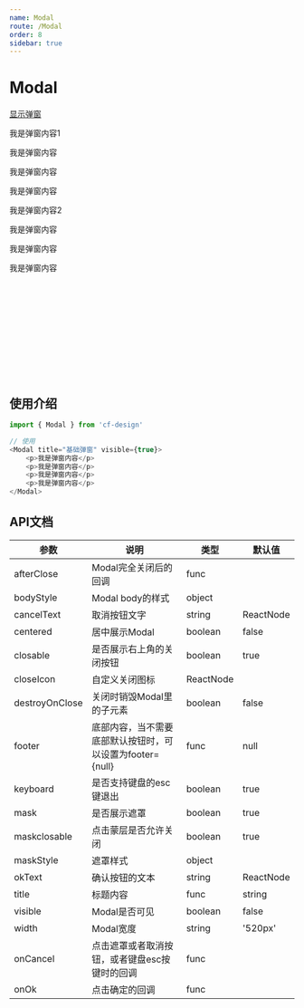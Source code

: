 ```yaml
---
name: Modal
route: /Modal
order: 8
sidebar: true
---
```



# Modal

<Playground>
    <a href="/cf-design/Modal">显示弹窗</a>
    <Modal title="基础弹窗" visible={true}>
        <p>我是弹窗内容1</p>
        <p>我是弹窗内容</p>
        <p>我是弹窗内容</p>
        <p>我是弹窗内容</p>
        <Modal title="基础弹窗" visible={true}>
            <p>我是弹窗内容2</p>
            <p>我是弹窗内容</p>
            <p>我是弹窗内容</p>
            <p>我是弹窗内容</p>
        </Modal>
    </Modal>
</Playground>

<br />
<br />
<br />
<br />
<br />
<br />
<br />
<br />
<br />
<br />


## 使用介绍
``` js
import { Modal } from 'cf-design'

// 使用
<Modal title="基础弹窗" visible={true}>
    <p>我是弹窗内容</p>
    <p>我是弹窗内容</p>
    <p>我是弹窗内容</p>
    <p>我是弹窗内容</p>
</Modal>
```

 ## API文档
|  参数  |  说明  |  类型  |  默认值  |
|  ---   |  ---  |  ---  |  ---  |
|  afterClose  |  Modal完全关闭后的回调  |  func  |  |
|  bodyStyle  |  Modal body的样式  |  object  |  |
|  cancelText  |  取消按钮文字  |  string|ReactNode  |  取消  |
|  centered  |  居中展示Modal  |  boolean  |  false  |
|  closable  |  是否展示右上角的关闭按钮  |  boolean  |  true  |
|  closeIcon  |  自定义关闭图标  |  ReactNode  |  |
|  destroyOnClose  |  关闭时销毁Modal里的子元素  |  boolean  |  false  |
|  footer  |  底部内容，当不需要底部默认按钮时，可以设置为footer={null}  |  func  |  null|ReactNode  |
|  keyboard  |  是否支持键盘的esc键退出  |  boolean  |  true  |
|  mask  |  是否展示遮罩  |  boolean  |  true  |
|  maskclosable  |  点击蒙层是否允许关闭  |  boolean  |  true  |
|  maskStyle  |  遮罩样式  |  object  |  |
|  okText  |  确认按钮的文本  |  string|ReactNode  |  |
|  title  |  标题内容  |  func  |  string|ReactNode  |
|  visible  |  Modal是否可见 |  boolean  |  false  |
|  width  |  Modal宽度  |  string  |  '520px'  |
|  onCancel  |  点击遮罩或者取消按钮，或者键盘esc按键时的回调  |  func  |  |
|  onOk  |  点击确定的回调  |  func  |  |
